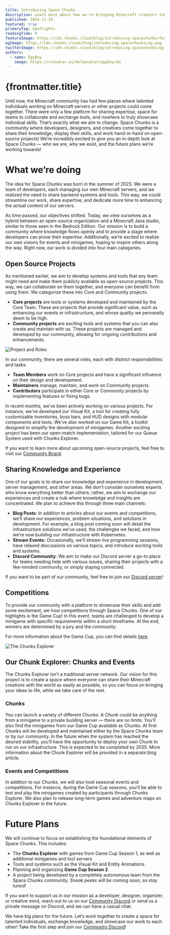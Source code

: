 ```yaml
---
title: Introducing Space Chunks
description: Learn more about how we're bringing Minecraft creators together, sharing knowledge, and building exciting new projects.
published: 2024-11-24
featured: true
primaryTag: Spotlights
readingTime: 9
featureImage: https://cdn.chunks.cloud/blog/introducing-spacechunks/feature.png
ogImage: https://cdn.chunks.cloud/blog/introducing-spacechunks/og.png
twitterImage: https://cdn.chunks.cloud/blog/introducing-spacechunks/og.png
authors:
  - name: EgyBoy
    image: https://cravatar.eu/helmavatar/egyboy/64
---
```


# {frontmatter.title}

Until now, the Minecraft community has had few places where talented individuals working on Minecraft servers or other projects could come together. There were only a few platform for sharing expertise, space for teams to collaborate and exchange tools, and nowhere to truly showcase individual skills. That’s exactly what we aim to change. Space Chunks is a community where developers, designers, and creatives come together to share their knowledge, display their skills, and work hand-in-hand on open-source projects! We’re incredibly excited to give you an in-depth look at Space Chunks — who we are, why we exist, and the future plans we’re working towards!

# What we’re doing

The idea for Space Chunks was born in the summer of 2023. We were a team of developers, each managing our own Minecraft servers, and we realized the need to share backend systems and tools. This way, we could streamline our work, share expertise, and dedicate more time to enhancing the actual content of our servers.

As time passed, our objectives shifted. Today, we view ourselves as a hybrid between an open-source organization and a Minecraft Java studio, similar to those seen in the Bedrock Edition. Our mission is to build a community where knowledge flows openly and to provide a stage where developers can prove their expertise. Additionally, we’re excited to realize our own visions for events and minigames, hoping to inspire others along the way. Right now, our work is divided into four main categories.

## Open Source Projects

As mentioned earlier, we aim to develop systems and tools that any team might need and make them publicly available as open-source projects. This way, we can collaborate on them together, and everyone can benefit from using them. We categorize these into Core and Community projects.

- **Core projects** are tools or systems developed and maintained by the Core Team. These are projects that provide significant value, such as enhancing our events or infrastructure, and whose quality we personally deem to be high.
- **Community projects** are exciting tools and systems that you can also create and maintain with us. These projects are managed and developed by our community, allowing for ongoing contributions and enhancements.

![Project and Roles](https://cdn.chunks.cloud/blog/introducing-spacechunks/content/project-and-roles.png)

In our community, there are several roles, each with distinct responsibilities and tasks:

- **Team Members** work on Core projects and have a significant influence on their design and development.
- **Maintainers** manage, maintain, and work on Community projects.
- **Contributors** participate in either Core or Community projects by implementing features or fixing bugs.

In recent months, we’ve been actively working on various projects. For instance, we’ve developed our Visual Kit, a tool for creating fully customizable inventories, boss bars, and HUD designs with modular components and texts. We’ve also worked on our Game Kit, a toolkit designed to simplify the development of minigames. Another exciting project has been our open-match implementation, tailored for our Queue System used with Chunks Explorer.

If you want to learn more about upcoming open-source projects, feel free to visit our [Community Board](https://board.chunks.space).

## Sharing Knowledge and Experience

One of our goals is to share our knowledge and experience in development, server management, and other areas. We don’t consider ourselves experts who know everything better than others; rather, we aim to exchange our experiences and create a hub where knowledge and insights are concentrated. We plan to achieve this through three main channels:

- **Blog Posts**: In addition to articles about our events and competitions, we’ll share our experiences, problem situations, and solutions in development. For example, a blog post coming soon will detail the infrastructure solutions we’ve used, the challenges we faced, and how we’re now building our infrastructure with Kubernetes.
- **Stream Events**: Occasionally, we’ll stream live programming sessions, have relaxed discussions on various topics, and introduce exciting tools and systems.
- **Discord Community**: We aim to make our Discord server a go-to place for teams needing help with various issues, sharing their projects with a like-minded community, or simply staying connected.

If you want to be part of our community, feel free to join our [Discord server](https://discord.chunks.space)!

## Competitions

To provide our community with a platform to showcase their skills and add some excitement, we host competitions through Space Chunks. One of our highlights is the Game Cup! In this event, teams are challenged to develop a minigame with specific requirements within a short timeframe. At the end, winners are determined by a jury and the community.

For more information about the Game Cup, you can find details [here](https://chunks.space/game-cup).

![The Chunks Explorer](https://cdn.chunks.cloud/blog/introducing-spacechunks/content/chunks-explorer.png)

## Our Chunk Explorer: Chunks and Events

The Chunks Explorer isn’t a traditional server network. Our vision for this project is to create a space where everyone can share their Minecraft creations with the world as easily as possible, so you can focus on bringing your ideas to life, while we take care of the rest. 

### Chunks

You can launch a variety of different Chunks. A Chunk could be anything from a minigame to a private building server — there are no limits. You’ll also find the minigames from our Game Cup available as Chunks. At first Chunks will be developed and maintained either by the Space Chunks team or by our community. In the future when the system has reached the desired stability, you’ll have the opportunity to deploy your own Chunk to run on our infrastructure. This is expected to be completed by 2025. More information about the Chunk Explorer will be provided in a separate blog article.

### Events and Competitions

In addition to our Chunks, we will also host seasonal events and competitions. For instance, during the Game Cup seasons, you’ll be able to test and play the minigames created by participants through Chunks Explorer. We also plan to release long-term games and adventure maps on Chunks Explorer in the future.

# Future Plans

We will continue to focus on establishing the foundational elements of Space Chunks. This includes:

- The **Chunks Explorer** with games from Game Cup Season 1, as well as additional minigames and tool servers.
- Tools and systems such as the Visual Kit and Entity Animations.
- Planning and organizing **Game Cup Season 2**.
- A project being developed by a completely autonomous team from the Space Chunks community. *Sneak peeks will be coming soon, so stay tuned!*

If you want to support us in our mission as a developer, designer, organizer, or creative mind, reach out to us on our [Community Discord](https://discord.chunks.space) or send us a private message on Discord, and we can have a casual chat.

We have big plans for the future. Let’s work together to create a space for talented individuals, exchange knowledge, and showcase our work to each other! Take the first step and join our [Community Discord](https://discord.chunks.space)!

